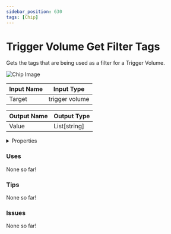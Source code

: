 ```yaml
---
sidebar_position: 630
tags: [Chip]
---
```


# Trigger Volume Get Filter Tags

Gets the tags that are being used as a filter for a Trigger Volume.



![Chip Image](/svg/8f42f9b7-87fb-4f4b-9160-a45baf269650.svg)

| Input Name | Input Type |
|-----------|-----------|
| Target | trigger volume |

| Output Name | Output Type |
|-----------|-----------|
| Value | List[string] |


<details>
  <summary>Properties</summary>
  <div>
    <div>
    <table>
      <thead>
        <tr>
          <th>Is beta required?</th>
          <th>❌</th>
        </tr>
        <tr>
          <th>Is this chip a trolling risk?</th>
          <th>❌</th>
        </tr>
        <tr>
          <th>Chip UUPD</th>
          <th>._uuid</th>
        </tr>
      </thead>
    </table>
    </div>
  </div>
</details>

### Uses

None so far!

### Tips

None so far!

### Issues

None so far!